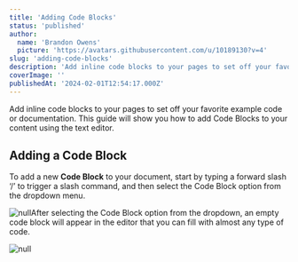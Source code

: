 ```yaml
---
title: 'Adding Code Blocks'
status: 'published'
author:
  name: 'Brandon Owens'
  picture: 'https://avatars.githubusercontent.com/u/10189130?v=4'
slug: 'adding-code-blocks'
description: 'Add inline code blocks to your pages to set off your favorite example code or documentation. This guide will show you how to add Code Blocks to your content using the text editor.'
coverImage: ''
publishedAt: '2024-02-01T12:54:17.000Z'
---
```


Add inline code blocks to your pages to set off your favorite example code or documentation. This guide will show you how to add Code Blocks to your content using the text editor.

 ## Adding a Code Block

To add a new **Code Block** to your document, start by typing a forward slash ‘/’ to trigger a slash command, and then select the Code Block option from the dropdown menu.

![null](/images/screenshot-2024-02-01-170340-Y4MT.png)After selecting the Code Block option from the dropdown, an empty code block will appear in the editor that you can fill with almost any type of code.

![null](/images/screenshot-2024-02-01-170634-YwMD.png)

